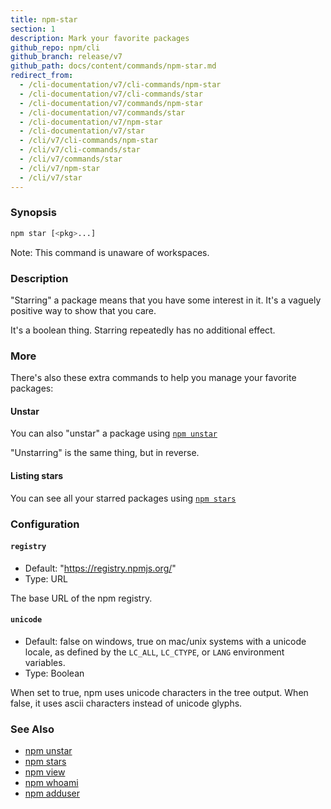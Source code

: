```yaml
---
title: npm-star
section: 1
description: Mark your favorite packages
github_repo: npm/cli
github_branch: release/v7
github_path: docs/content/commands/npm-star.md
redirect_from:
  - /cli-documentation/v7/cli-commands/npm-star
  - /cli-documentation/v7/cli-commands/star
  - /cli-documentation/v7/commands/npm-star
  - /cli-documentation/v7/commands/star
  - /cli-documentation/v7/npm-star
  - /cli-documentation/v7/star
  - /cli/v7/cli-commands/npm-star
  - /cli/v7/cli-commands/star
  - /cli/v7/commands/star
  - /cli/v7/npm-star
  - /cli/v7/star
---
```


### Synopsis

```bash
npm star [<pkg>...]
```

Note: This command is unaware of workspaces.

### Description

"Starring" a package means that you have some interest in it. It's a vaguely positive way to show that you care.

It's a boolean thing. Starring repeatedly has no additional effect.

### More

There's also these extra commands to help you manage your favorite packages:

#### Unstar

You can also "unstar" a package using [`npm unstar`](/cli/v7/commands/npm-unstar)

"Unstarring" is the same thing, but in reverse.

#### Listing stars

You can see all your starred packages using [`npm stars`](/cli/v7/commands/npm-stars)

### Configuration

#### `registry`

- Default: "https://registry.npmjs.org/"
- Type: URL

The base URL of the npm registry.

#### `unicode`

- Default: false on windows, true on mac/unix systems with a unicode locale, as defined by the `LC_ALL`, `LC_CTYPE`, or `LANG` environment variables.
- Type: Boolean

When set to true, npm uses unicode characters in the tree output. When false, it uses ascii characters instead of unicode glyphs.

### See Also

- [npm unstar](/cli/v7/commands/npm-unstar)
- [npm stars](/cli/v7/commands/npm-stars)
- [npm view](/cli/v7/commands/npm-view)
- [npm whoami](/cli/v7/commands/npm-whoami)
- [npm adduser](/cli/v7/commands/npm-adduser)
